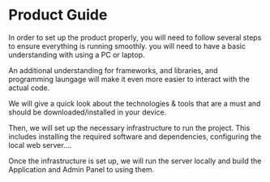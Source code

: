 # Product Guide

In order to set up the product properly, you will need to follow several steps to ensure everything is running smoothly. you will need to have a basic understanding with using a PC or laptop.

An additional understanding for frameworks, and libraries, and programming laungage will make it even more easier to interact with the actual code.

We will give a quick look about the technologies & tools that are a must and should be downloaded/installed in your device.

Then, we will set up the necessary infrastructure to run the project. This includes installing the required software and dependencies, configuring the local web server....

Once the infrastructure is set up, we will run the server locally and build the Application and Admin Panel to using them.
